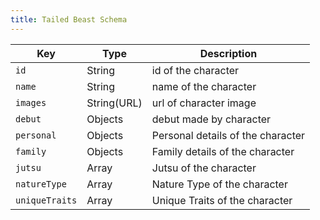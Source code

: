 ```yaml
---
title: Tailed Beast Schema
---
```


| Key            | Type        | Description                       |
| -------------- | ----------- | --------------------------------- |
| `id`           | String      | id of the character               |
| `name`         | String      | name of the character             |
| `images`       | String(URL) | url of character image            |
| `debut`        | Objects     | debut made by character           |
| `personal`     | Objects     | Personal details of the character |
| `family`       | Objects     | Family details of the character   |
| `jutsu`        | Array       | Jutsu of the character            |
| `natureType`   | Array       | Nature Type of the character      |
| `uniqueTraits` | Array       | Unique Traits of the character    |
